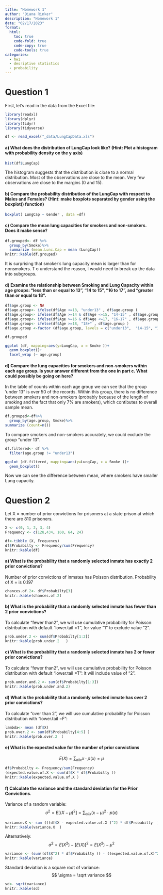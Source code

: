 ```yaml
---
title: "Homework 1"
author: "Diana Rinker"
description: "Homework 1"
date: "02/17/2023"
format:
  html:
    toc: true
    code-fold: true
    code-copy: true
    code-tools: true
categories:
  - hw1
  - desriptive statistics 
  - probability
---
```


# Question 1

First, let's read in the data from the Excel file:

```r
library(readxl)
library(dplyr)
library(tidyr)
library(tidyverse)

df <- read_excel("_data/LungCapData.xls")

```

#### a) What does the distribution of LungCap look like? (Hint: Plot a histogram with probability density on the y axis)

```r
hist(df$LungCap)
```

The histogram suggests that the distribution is close to a normal distribution. Most of the observations are close to the mean. Very few observations are close to the margins (0 and 15).

#### b) Compare the probability distribution of the LungCap with respect to Males and Females? (Hint: make boxplots separated by gender using the boxplot() function)

```r
boxplot( LungCap ~ Gender , data =df)
```

#### c) Compare the mean lung capacities for smokers and non-smokers. Does it make sense?

```r
df.grouped<- df %>%
  group_by(Smoke)%>%
  summarize (mean.Lunc.Cap = mean (LungCap))
knitr::kable(df.grouped)
```

It is surprising that smoker's lung capacity mean is larger than for nonsmokers. T o understand the reason, I would need to break up the data into subgroups.

#### d) Examine the relationship between Smoking and Lung Capacity within age groups: "less than or equal to 13", "14 to 15", "16 to 17", and "greater than or equal to 18".

```r
df$age.group <- NA  
df$age.group<- ifelse(df$Age <=13, "under13" , df$age.group )
df$age.group<- ifelse(df$Age >=14 & df$Age <=15, "14-15" , df$age.group )
df$age.group<- ifelse(df$Age >=16 & df$Age <=17, "16-17" , df$age.group )
df$age.group<- ifelse(df$Age >=18, "18+" , df$age.group )
df$age.group <-factor (df$age.group, levels = c("under13",  "14-15", "16-17", "18+") )

df.grouped

ggplot (df, mapping=aes(y=LungCap, x = Smoke ))+
  geom_boxplot()+
  facet_wrap (~ age.group)

```

#### d) Compare the lung capacities for smokers and non-smokers within each age group. Is your answer different from the one in part c. What could possibly be going on here?

In the table of counts within each age group we can see that the group 'under 13" is over 50 of the records. Within this group, there is no difference between smokers and non-smokers (probably because of the length of smoking and the fact that only 7% are smokers), which contibutes to overall sample mean.

```r
df.grouped<-df%>%
  group_by(age.group, Smoke)%>%
summarize (count=n())
```

To compare smokers and non-smokers accurately, we could exclude the group "under 13".

```r
df.filtered<- df %>%
  filter(age.group != "under13")

ggplot (df.filtered, mapping=aes(y=LungCap, x = Smoke ))+
  geom_boxplot()
```

Now we can see the difference between mean, where smokers have smaller Lung capacity.

# Question 2

Let X = number of prior convictions for prisoners at a state prison at which there are 810 prisoners.

```r
X <- c(0, 1, 2, 3, 4)
Frequency <- c(128,434, 160, 64, 24)

df<-tibble (X, Frequency) 
df$Probabilty <- Frequency/sum(Frequency)
knitr::kable(df)
```

#### a) What is the probability that a randomly selected inmate has exactly 2 prior convictions?

Number of prior convictions of inmates has Poisson distribution. 
Probability of X = is 0.197

```r

chances.of.2<- df$Probabilty[3]
knitr::kable(chances.of.2)
```

#### b) What is the probability that a randomly selected inmate has **fewer than 2** prior convictions?

To calculate "fewer than2", we will use cumulative probability for Poisson distribution with default "lower.tail =T", for value "1" to exclude value "2".

```r

prob.under.2 <- sum(df$Probabilty[1:2])
knitr::kable(prob.under.2   )

```

#### c) What is the probability that a randomly selected inmate has **2 or fewer** prior convictions?

To calculate "fewer than2", we will use cumulative probability for Poisson distribution with default "lower.tail =T":
It will include value of "2".
```r

prob.under.and.2 <- sum(df$Probabilty[1:3])
knitr::kable(prob.under.and.2)
```

#### d) What is the probability that a randomly selected inmate has **over 2** prior convictions?

To calculate "over than 2", we will use cumulative probability for Poisson distribution with "lower.tail =F":

```r
lambda<- mean (df$X)
prob.over.2 <- sum(df$Probabilty[4:5] )
knitr::kable(prob.over.2  )

```




#### e) What is the expected value for the number of prior convictions

$$
E(X) = \sum_{all x} x  \cdot p(x) = \mu  
$$
```r

df$Probabilty <- Frequency/sum(Frequency)
(expected.value.of.X <- sum(df$X * df$Probabilty ))
knitr::kable(expected.value.of.X )
```

#### f) Calculate the variance and the standard deviation for the Prior Convictions.
Variance of a random variable: 
$$
\sigma^2 = E[(X-\mu)^2] = \sum_{all x}(x-\mu)^2 \cdot p(x)
$$

```r
variance.X <- sum (((df$X - expected.value.of.X )^2) * df$Probabilty  )
knitr::kable(variance.X  )
```

Alternatively: 
$$
\sigma^2 = E(X^2)-[E(X)]^2 = E(X^2)-\mu^2
$$

```r
variance <- (sum((df$X^2) * df$Probabilty )) - ((expected.value.of.X)^2)
knitr::kable(variance)

```
Standard deviation is a square root of variance: 
$$
\sigma = \sqrt variance
$$
```r

sd<- sqrt(variance)
knitr::kable(sd)

```
